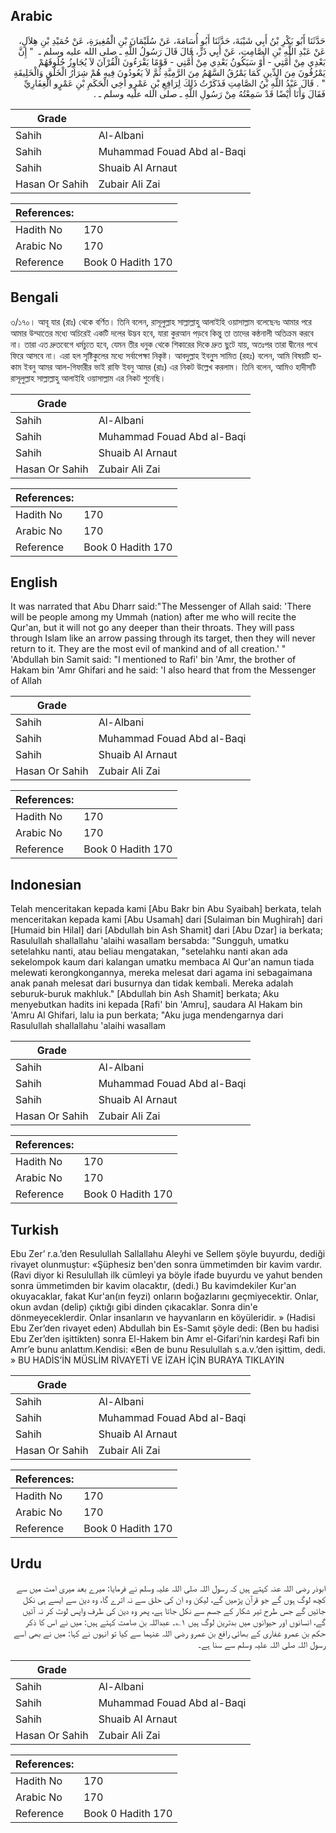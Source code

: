 ## Arabic


<div dir="rtl" lang="ar" style={{fontSize:'larger',backgroundColor:'#f8f9fa',padding:20}}>
حَدَّثَنَا أَبُو بَكْرِ بْنُ أَبِي شَيْبَةَ، حَدَّثَنَا أَبُو أُسَامَةَ، عَنْ سُلَيْمَانَ بْنِ الْمُغِيرَةِ، عَنْ حُمَيْدِ بْنِ هِلاَلٍ، عَنْ عَبْدِ اللَّهِ بْنِ الصَّامِتِ، عَنْ أَبِي ذَرٍّ، قَالَ قَالَ رَسُولُ اللَّهِ ـ صلى الله عليه وسلم ـ ‏ "‏ إِنَّ بَعْدِي مِنْ أُمَّتِي - أَوْ سَيَكُونُ بَعْدِي مِنْ أُمَّتِي - قَوْمًا يَقْرَءُونَ الْقُرْآنَ لاَ يُجَاوِزُ حُلُوقَهُمْ يَمْرُقُونَ مِنَ الدِّينِ كَمَا يَمْرُقُ السَّهْمُ مِنَ الرَّمِيَّةِ ثُمَّ لاَ يَعُودُونَ فِيهِ هُمْ شِرَارُ الْخَلْقِ وَالْخَلِيقَةِ ‏"‏ ‏.‏ قَالَ عَبْدُ اللَّهِ بْنُ الصَّامِتِ فَذَكَرْتُ ذَلِكَ لِرَافِعِ بْنِ عَمْرٍو أَخِي الْحَكَمِ بْنِ عَمْرٍو الْغِفَارِيِّ فَقَالَ وَأَنَا أَيْضًا قَدْ سَمِعْتُهُ مِنْ رَسُولِ اللَّهِ ـ صلى الله عليه وسلم ـ ‏.‏
</div>
<div style={{backgroundColor:'#f8f9fa',padding:20, marginBottom: 10}}><table> <thead> <tr> <th>Grade</th> <th></th> </tr> </thead> <tbody> <tr><td>Sahih</td><td>Al-Albani</td></tr><tr><td>Sahih</td><td>Muhammad Fouad Abd al-Baqi</td></tr><tr><td>Sahih</td><td>Shuaib Al Arnaut</td></tr><tr><td>Hasan Or Sahih</td><td>Zubair Ali Zai</td></tr></tbody></table><table> <thead> <tr> <th>References:</th> <th></th> </tr> </thead> <tbody><tr><td>Hadith No</td><td>170</td></tr><tr><td>Arabic No</td><td>170</td></tr><tr><td>Reference</td><td>Book 0 Hadith 170</td></tr></tbody></table></div>

## Bengali


<div dir="ltr" lang="bn" style={{fontSize:'larger',backgroundColor:'#f8f9fa',padding:20}}>
৩/১৭০। আবূ যার (রাঃ) থেকে বর্ণিত। তিনি বলেন, রাসূলুল্লাহ সাল্লাল্লাহু আলাইহি ওয়াসাল্লাম বলেছেনঃ আমার পরে আমার উম্মাতের মধ্যে অচিরেই একটি দলের উদ্ভব হবে, যারা কুরআন পড়বে কিন্তু তা তাদের কন্ঠনালী অতিক্রম করবে না। তারা এত দ্রুতবেগে ধর্মচ্যুত হবে, যেমন তীর ধনুক থেকে শিকারের দিকে দ্রুত ছুটে যায়, অতঃপর তারা দ্বীনের পথে ফিরে আসবে না। এরা হল সৃষ্টিকুলের মধ্যে সর্বাপেক্ষা নিকৃষ্ট। আবদুল্লাহ ইবনুুস সামিত (রহঃ) বলেন, আমি বিষয়টি হাকাম ইবনু আমর আল-গিফারীর ভাই রাফি ইবনু আমর (রাঃ) এর নিকট উল্লেখ করলাম। তিনি বলেন, আমিও হাদীসটি রাসূলুল্লাহ সাল্লাল্লাহু আলাইহি ওয়াসাল্লাম এর নিকট শুনেছি।
</div>
<div style={{backgroundColor:'#f8f9fa',padding:20, marginBottom: 10}}><table> <thead> <tr> <th>Grade</th> <th></th> </tr> </thead> <tbody> <tr><td>Sahih</td><td>Al-Albani</td></tr><tr><td>Sahih</td><td>Muhammad Fouad Abd al-Baqi</td></tr><tr><td>Sahih</td><td>Shuaib Al Arnaut</td></tr><tr><td>Hasan Or Sahih</td><td>Zubair Ali Zai</td></tr></tbody></table><table> <thead> <tr> <th>References:</th> <th></th> </tr> </thead> <tbody><tr><td>Hadith No</td><td>170</td></tr><tr><td>Arabic No</td><td>170</td></tr><tr><td>Reference</td><td>Book 0 Hadith 170</td></tr></tbody></table></div>

## English


<div dir="ltr" lang="en" style={{fontSize:'larger',backgroundColor:'#f8f9fa',padding:20}}>
It was narrated that Abu Dharr said:"The Messenger of Allah said: 'There will be people among my Ummah (nation) after me who will recite the Qur'an, but it will not go any deeper than their throats. They will pass through Islam like an arrow passing through its target, then they will never return to it. They are the most evil of mankind and of all creation.' " 'Abdullah bin Samit said: "I mentioned to Rafi' bin 'Amr, the brother of Hakam bin 'Amr Ghifari and he said: 'I also heard that from the Messenger of Allah
</div>
<div style={{backgroundColor:'#f8f9fa',padding:20, marginBottom: 10}}><table> <thead> <tr> <th>Grade</th> <th></th> </tr> </thead> <tbody> <tr><td>Sahih</td><td>Al-Albani</td></tr><tr><td>Sahih</td><td>Muhammad Fouad Abd al-Baqi</td></tr><tr><td>Sahih</td><td>Shuaib Al Arnaut</td></tr><tr><td>Hasan Or Sahih</td><td>Zubair Ali Zai</td></tr></tbody></table><table> <thead> <tr> <th>References:</th> <th></th> </tr> </thead> <tbody><tr><td>Hadith No</td><td>170</td></tr><tr><td>Arabic No</td><td>170</td></tr><tr><td>Reference</td><td>Book 0 Hadith 170</td></tr></tbody></table></div>

## Indonesian


<div dir="ltr" lang="id" style={{fontSize:'larger',backgroundColor:'#f8f9fa',padding:20}}>
Telah menceritakan kepada kami [Abu Bakr bin Abu Syaibah] berkata, telah menceritakan kepada kami [Abu Usamah] dari [Sulaiman bin Mughirah] dari [Humaid bin Hilal] dari [Abdullah bin Ash Shamit] dari [Abu Dzar] ia berkata; Rasulullah shallallahu 'alaihi wasallam bersabda: "Sungguh, umatku setelahku nanti, atau beliau mengatakan, "setelahku nanti akan ada sekelompok kaum dari kalangan umatku membaca Al Qur'an namun tiada melewati kerongkongannya, mereka melesat dari agama ini sebagaimana anak panah melesat dari busurnya dan tidak kembali. Mereka adalah seburuk-buruk makhluk." [Abdullah bin Ash Shamit] berkata; Aku menyebutkan hadits ini kepada [Rafi' bin 'Amru], saudara Al Hakam bin 'Amru Al Ghifari, lalu ia pun berkata; "Aku juga mendengarnya dari Rasulullah shallallahu 'alaihi wasallam
</div>
<div style={{backgroundColor:'#f8f9fa',padding:20, marginBottom: 10}}><table> <thead> <tr> <th>Grade</th> <th></th> </tr> </thead> <tbody> <tr><td>Sahih</td><td>Al-Albani</td></tr><tr><td>Sahih</td><td>Muhammad Fouad Abd al-Baqi</td></tr><tr><td>Sahih</td><td>Shuaib Al Arnaut</td></tr><tr><td>Hasan Or Sahih</td><td>Zubair Ali Zai</td></tr></tbody></table><table> <thead> <tr> <th>References:</th> <th></th> </tr> </thead> <tbody><tr><td>Hadith No</td><td>170</td></tr><tr><td>Arabic No</td><td>170</td></tr><tr><td>Reference</td><td>Book 0 Hadith 170</td></tr></tbody></table></div>

## Turkish


<div dir="ltr" lang="tr" style={{fontSize:'larger',backgroundColor:'#f8f9fa',padding:20}}>
Ebu Zer’ r.a.’den Resulullah Sallallahu Aleyhi ve Sellem şöyle buyurdu, dediği rivayet olunmuştur: «Şüphesiz ben'den sonra ümmetimden bir kavim vardır.(Ravi diyor ki Resulullah ilk cümleyi ya böyle ifade buyurdu ve yahut benden sonra ümmetimden bir kavim olacaktır, (dedi.) Bu kavimdekiler Kur'an okuyacaklar, fakat Kur'an(ın feyzi) onların boğazlarını geçmiyecektir. Onlar, okun avdan (delip) çıktığı gibi dinden çıkacaklar. Sonra din'e dönmeyeceklerdir. Onlar insanların ve hayvanların en köyüleridir. » (Hadisi Ebu Zer’den rivayet eden) Abdullah bin Es-Samıt şöyle dedi: (Ben bu hadisi Ebu Zer’den işittikten) sonra El-Hakem bin Amr el-Gifari’nin kardeşi Rafi bin Amr’e bunu anlattım.Kendisi: «Ben de bunu Resulullah s.a.v.’den işittim, dedi. » BU HADİS’İN MÜSLİM RİVAYETİ VE İZAH İÇİN BURAYA TIKLAYIN
</div>
<div style={{backgroundColor:'#f8f9fa',padding:20, marginBottom: 10}}><table> <thead> <tr> <th>Grade</th> <th></th> </tr> </thead> <tbody> <tr><td>Sahih</td><td>Al-Albani</td></tr><tr><td>Sahih</td><td>Muhammad Fouad Abd al-Baqi</td></tr><tr><td>Sahih</td><td>Shuaib Al Arnaut</td></tr><tr><td>Hasan Or Sahih</td><td>Zubair Ali Zai</td></tr></tbody></table><table> <thead> <tr> <th>References:</th> <th></th> </tr> </thead> <tbody><tr><td>Hadith No</td><td>170</td></tr><tr><td>Arabic No</td><td>170</td></tr><tr><td>Reference</td><td>Book 0 Hadith 170</td></tr></tbody></table></div>

## Urdu


<div dir="rtl" lang="ur" style={{fontSize:'larger',backgroundColor:'#f8f9fa',padding:20}}>
ابوذر رضی اللہ عنہ کہتے ہیں کہ رسول اللہ صلی اللہ علیہ وسلم نے فرمایا: میرے بعد میری امت میں سے کچھ لوگ ہوں گے جو قرآن پڑھیں گے، لیکن وہ ان کی حلق سے نہ اترے گا، وہ دین سے ایسے ہی نکل جائیں گے جس طرح تیر شکار کے جسم سے نکل جاتا ہے، پھر وہ دین کی طرف واپس لوٹ کر نہ آئیں گے، انسانوں اور حیوانوں میں بدترین لوگ ہیں ۱؎۔ عبداللہ بن صامت کہتے ہیں: میں نے اس کا ذکر حکم بن عمرو غفاری کے بھائی رافع بن عمرو رضی اللہ عنہما سے کیا تو انہوں نے کہا: میں نے بھی اسے رسول اللہ صلی اللہ علیہ وسلم سے سنا ہے۔
</div>
<div style={{backgroundColor:'#f8f9fa',padding:20, marginBottom: 10}}><table> <thead> <tr> <th>Grade</th> <th></th> </tr> </thead> <tbody> <tr><td>Sahih</td><td>Al-Albani</td></tr><tr><td>Sahih</td><td>Muhammad Fouad Abd al-Baqi</td></tr><tr><td>Sahih</td><td>Shuaib Al Arnaut</td></tr><tr><td>Hasan Or Sahih</td><td>Zubair Ali Zai</td></tr></tbody></table><table> <thead> <tr> <th>References:</th> <th></th> </tr> </thead> <tbody><tr><td>Hadith No</td><td>170</td></tr><tr><td>Arabic No</td><td>170</td></tr><tr><td>Reference</td><td>Book 0 Hadith 170</td></tr></tbody></table></div>